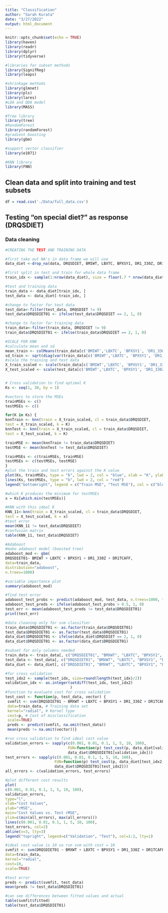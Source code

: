 ```yaml
---
title: "Classification"
author: "Sarah Kurata"
date: "3/27/2022"
output: html_document
---
```


```r
knitr::opts_chunk$set(echo = TRUE)
library(haven)
library(readr)
library(dplyr)
library(tidyverse)

#libraries for subset methods
library(SignifReg)
library(leaps)

#shrinkage methods
library(glmnet)
library(pls)
library(lares)
#LDA and QDA model
library(MASS)

#Tree library
library(tree)
#RandomForest
library(randomForest)
#gradient boosting
library(gbm)

#support vector classifier
library(e1071)

#KNN library
library(FNN)
```

## Clean data and split into training and test subsets

```r
df = read.csv('./Data/full_data.csv')
```


## Testing "on special diet?" as response (DRQSDIET)

### Data cleaning

```r
#CREATING THE TEST AND TRAINING DATA

#first take out NA's in data frame we will use
data_diet <-drop_na(data, DRQSDIET, BMIWT, LBXTC, BPXSY1, DR1_330Z, DR1TCAFF)

#first split in test and train for whole data frame
train_idx <- sample(1:nrow(data_diet), size = floor(.7 * nrow(data_diet)))

#test and training data
train_data <- data_diet[train_idx, ]
test_data <- data_diet[-train_idx, ]

#change to factor for test data
test_data<-filter(test_data, DRQSDIET != 9)
test_data$DRQSDIET01 <- ifelse(test_data$DRQSDIET == 2, 1, 0)

#change to factor for training data
train_data<-filter(train_data, DRQSDIET != 9)
train_data$DRQSDIET01 <- ifelse(train_data$DRQSDIET == 2, 1, 0)
```


```r
#SCALE FOR KNN
#calculate mean and sd
mean_train <- colMeans(train_data[c('BMIWT','LBXTC', 'BPXSY1', 'DR1_330Z', 'DR1TCAFF')])
sd_train <- sqrt(diag(var(train_data[c('BMIWT','LBXTC', 'BPXSY1', 'DR1_330Z', 'DR1TCAFF')])))
#scale the training and test data
X_train_scaled <- scale(train_data[c('BMIWT','LBXTC', 'BPXSY1', 'DR1_330Z', 'DR1TCAFF')], center = mean_train, scale = sd_train)
X_test_scaled <- scale(test_data[c('BMIWT','LBXTC', 'BPXSY1', 'DR1_330Z', 'DR1TCAFF')], center = mean_train, scale = sd_train)


# Cross validation to find optimal K
Ks <- seq(1, 30, by = 1)

#vectors to store the MSEs
trainMSEs <- c()
testMSEs <- c() 

for(K in Ks) {
knnTrain <- knn(train = X_train_scaled, cl = train_data$DRQSDIET,
test = X_train_scaled, k = K)
knnTest <- knn(train = X_train_scaled, cl = train_data$DRQSDIET,
test = X_test_scaled, k = K)

trainMSE <- mean(knnTrain != train_data$DRQSDIET)
testMSE <- mean(knnTest != test_data$DRQSDIET)

trainMSEs <- c(trainMSEs, trainMSE)
testMSEs <- c(testMSEs, testMSE)
}
#plot the train and test errors against the K value
plot(Ks, trainMSEs, type = "b", lwd = 2, col = "blue", xlab = "K", ylab = "MSE", ylim = c(0,.4))
lines(Ks, testMSEs, type = "b", lwd = 2, col = "red")
legend("bottomright", legend = c("Train MSE", "Test MSE"), col = c("blue", "red"), lwd = c(2,2))

#which K produces the minimum for testMSEs
x = Ks[which.min(testMSEs)]

#KNN with this ideal K
KNN_11<-knn(train = X_train_scaled, cl = train_data$DRQSDIET,
test = X_test_scaled, k = x)
#test error
mean(KNN_11 != test_data$DRQSDIET)
#confusion matrix
table(KNN_11, test_data$DRQSDIET)
```


```r

#Adaboost
#make adaboost model (boosted tree)
adaboost_mod <- gbm(
DRQSDIET01~ BMIWT + LBXTC + BPXSY1 + DR1_330Z + DR1TCAFF, 
data=train_data,
distribution="adaboost",
n.trees=1000)

#variable importance plot
summary(adaboost_mod)

#find test error
adaboost_test_probs <- predict(adaboost_mod, test_data, n.trees=1000, type='response')
adaboost_test_preds <- ifelse(adaboost_test_probs > 0.5, 1, 0)
test_err <- mean(adaboost_test_preds != test_data$DRQSDIET01)
print(test_err)
```


```r
#data cleaning only for svm classifier
train_data$DRQSDIET01 <- as.factor(train_data$DRQSDIET01)
test_data$DRQSDIET01 <- as.factor(test_data$DRQSDIET01)
data_diet$DRQSDIET01 <- ifelse(data_diet$DRQSDIET == 2, 1, 0) 
data_diet$DRQSDIET01 <- as.factor(data_diet$DRQSDIET01)

#subset for only columns needed
train_data <- train_data[, c("DRQSDIET01", "BMXWT", "LBXTC", "BPXSY1", "DR1_330Z", "DR1TCAFF")]
test_data <- test_data[, c("DRQSDIET01", "BMXWT", "LBXTC", "BPXSY1", "DR1_330Z", "DR1TCAFF")]
data_diet <- data_diet[, c("DRQSDIET01", "BMXWT", "LBXTC", "BPXSY1", "DR1_330Z", "DR1TCAFF")]

#for cross validation
test_idx2 <- sample(test_idx, size=round(length(test_idx)/2))
validation_idx <- as.integer(setdiff(test_idx, test_idx2)
                             )
#function to evaluate cost for cross validation
test_cost <- function(p, test_data, vector) {
 svmfit <- svm(DRQSDIET01 ~ BMXWT + LBXTC + BPXSY1 + DR1_330Z + DR1TCAFF,
 data=train_data, # Training data set
 kernel="radial", # Kernel type
 cost=p, # Cost of misclassification
 scale=TRUE)
 preds <- predict(svmfit, na.omit(test_data))
 mean(preds != na.omit(vector))}

#run cross validation to find ideal cost value
validation_errors <- sapply(c(0.001, 0.01, 0.1, 1, 5, 10, 100),
                            FUN=function(p) test_cost(p, data_diet[validation_idx,], 
                            data_diet$DRQSDIET01[validation_idx]))
test_errors <- sapply(c(0.001, 0.01, 0.1, 1, 5, 10, 100),
                      FUN=function(p) test_cost(p, data_diet[test_idx2,], 
                      data_diet$DRQSDIET01[test_idx2]))
all_errors <- c(validation_errors, test_errors)

#plot different cost results
plot(
c(0.001, 0.01, 0.1, 1, 5, 10, 100),
validation_errors,
type="l",
xlab="Cost Values",
ylab="rMSE",
main="Cost Values vs. Test rMSE",
ylim=c(min(all_errors), max(all_errors)))
lines(c(0.001, 0.01, 0.1, 1, 5, 10, 100),
test_errors, col=2)
abline(v=3, lty=3)
legend("topright", legend=c("Validation", "Test"), col=1:2, lty=1)

#ideal cost value is 10 so run svm with cost = 10
svmfit <- svm(DRQSDIET01 ~ BMXWT + LBXTC + BPXSY1 + DR1_330Z + DR1TCAFF,
data=train_data,
kernel="radial",
cost=10, 
scale=TRUE)

#test error
preds <- predict(svmfit, test_data)
mean(preds != test_data$DRQSDIET01)

#can see differences between fitted values and actual
table(svmfit$fitted)
table(test_data$DRQSDIET01)
```